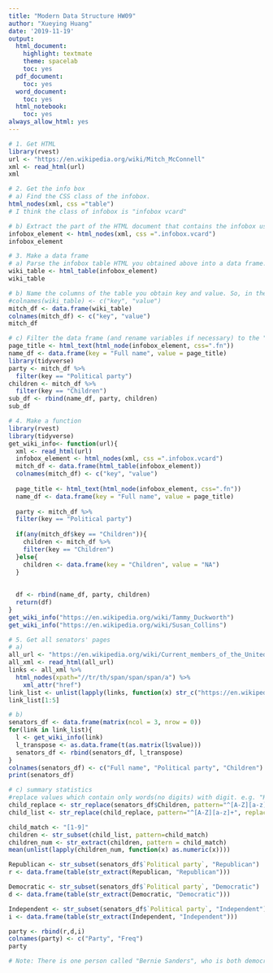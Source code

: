 ```yaml
---
title: "Modern Data Structure HW09"
author: "Xueying Huang"
date: '2019-11-19'
output:
  html_document:
    highlight: textmate
    theme: spacelab
    toc: yes
  pdf_document:
    toc: yes
  word_document:
    toc: yes
  html_notebook:
    toc: yes
always_allow_html: yes
---
```

```r
# 1. Get HTML
library(rvest)
url <- "https://en.wikipedia.org/wiki/Mitch_McConnell"
xml <- read_html(url)
xml
```
```r
# 2. Get the info box
# a) Find the CSS class of the infobox.
html_nodes(xml, css ="table")
# I think the class of infobox is "infobox vcard"
```

```r
# b) Extract the part of the HTML document that contains the infobox using the CSS information.
infobox_element <- html_nodes(xml, css =".infobox.vcard")
infobox_element
```
```r
# 3. Make a data frame
# a) Parse the infobox table HTML you obtained above into a data frame.
wiki_table <- html_table(infobox_element)
wiki_table
```
```r
# b) Name the columns of the table you obtain key and value. So, in the example for Mitch McConnell, "Deputy" would be the key, and the content information (i.e. the value) is "John Cornyn".
#colnames(wiki_table) <- c("key", "value")
mitch_df <- data.frame(wiki_table)
colnames(mitch_df) <- c("key", "value")
mitch_df
```
```r
# c) Filter the data frame (and rename variables if necessary) to the "Full name", "Political Party", and "Children". Use this selection of variables for all subsequent questions.
page_title <- html_text(html_node(infobox_element, css=".fn"))
name_df <- data.frame(key = "Full name", value = page_title)
library(tidyverse)
party <- mitch_df %>%
  filter(key == "Political party")
children <- mitch_df %>%
  filter(key == "Children")
sub_df <- rbind(name_df, party, children)
sub_df
```
```r
# 4. Make a function
library(rvest)
library(tidyverse)
get_wiki_info<- function(url){
  xml <- read_html(url)
  infobox_element <- html_nodes(xml, css =".infobox.vcard")
  mitch_df <- data.frame(html_table(infobox_element))
  colnames(mitch_df) <- c("key", "value")
  
  page_title <- html_text(html_node(infobox_element, css=".fn"))
  name_df <- data.frame(key = "Full name", value = page_title)
  
  party <- mitch_df %>%
  filter(key == "Political party")
  
  if(any(mitch_df$key == "Children")){
    children <- mitch_df %>%
    filter(key == "Children")
  }else{
    children <- data.frame(key = "Children", value = "NA")
  }
  
  
  df <- rbind(name_df, party, children)
  return(df)
}
get_wiki_info("https://en.wikipedia.org/wiki/Tammy_Duckworth")
get_wiki_info("https://en.wikipedia.org/wiki/Susan_Collins")

```

```r
# 5. Get all senators' pages
# a)
all_url <- "https://en.wikipedia.org/wiki/Current_members_of_the_United_States_Senate"
all_xml <- read_html(all_url)
links <- all_xml %>%
  html_nodes(xpath="//tr/th/span/span/span/a") %>%
    xml_attr("href")
link_list <- unlist(lapply(links, function(x) str_c("https://en.wikipedia.org/", x)))
link_list[1:5]
```
```r
# b)
senators_df <- data.frame(matrix(ncol = 3, nrow = 0))
for(link in link_list){
  l <- get_wiki_info(link)
  l_transpose <- as.data.frame(t(as.matrix(l$value)))
  senators_df <- rbind(senators_df, l_transpose)
} 
colnames(senators_df) <- c("Full name", "Political party", "Children")
print(senators_df)
```
```r
# c) summary statistics
#replace values which contain only words(no digits) with digit. e.g. "Katherine" and "Levi Sanders"
child_replace <- str_replace(senators_df$Children, pattern="^[A-Z][a-z]+?\\s[A-Z][a-z]+", replacement = "1")
child_list <- str_replace(child_replace, pattern="^[A-Z][a-z]+", replacement = "1")
```

```r
child_match <- "[1-9]"
children <- str_subset(child_list, pattern=child_match)
children_num <- str_extract(children, pattern = child_match)
mean(unlist(lapply(children_num, function(x) as.numeric(x))))
```

```r
Republican <- str_subset(senators_df$`Political party`, "Republican")
r <- data.frame(table(str_extract(Republican, "Republican")))

Democratic <- str_subset(senators_df$`Political party`, "Democratic")
d <- data.frame(table(str_extract(Democratic, "Democratic")))

Independent <- str_subset(senators_df$`Political party`, "Independent")
i <- data.frame(table(str_extract(Independent, "Independent")))

party <- rbind(r,d,i)
colnames(party) <- c("Party", "Freq")
party

# Note: There is one person called "Bernie Sanders", who is both democratic and independent according to the information we scrape from wikipedia. His "Political party" shows like this, "Democratic (2015–2016; 2019–present)[1]Independent (Congressional affiliation, until 1969; 1978–present)".
```

